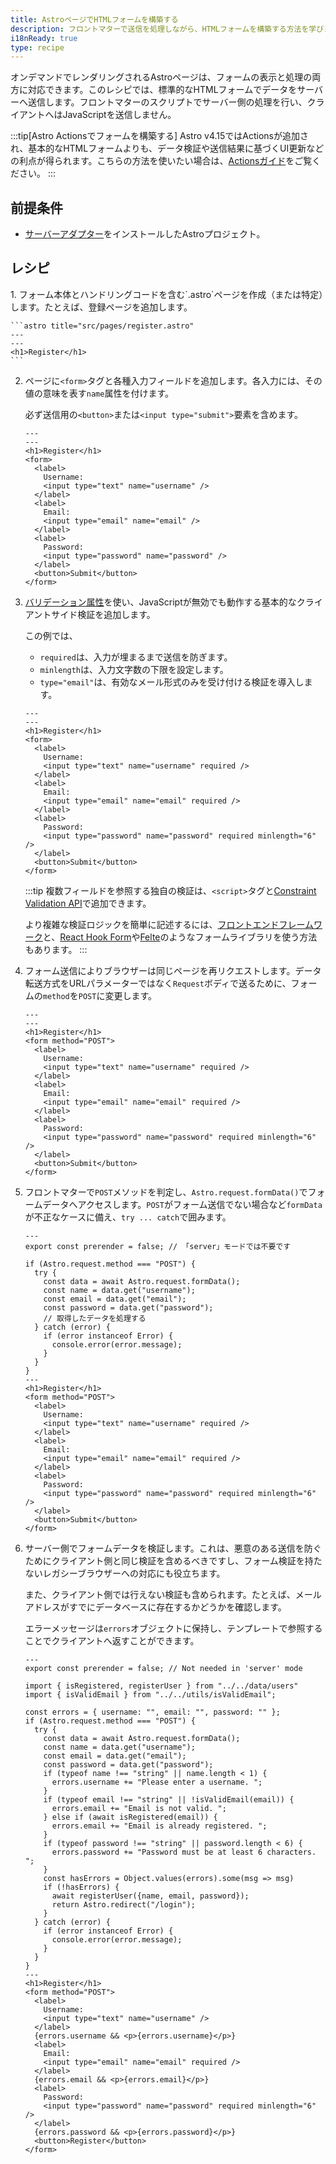 ```yaml
---
title: AstroページでHTMLフォームを構築する
description: フロントマターで送信を処理しながら、HTMLフォームを構築する方法を学びます。
i18nReady: true
type: recipe
---
```


オンデマンドでレンダリングされるAstroページは、フォームの表示と処理の両方に対応できます。このレシピでは、標準的なHTMLフォームでデータをサーバーへ送信します。フロントマターのスクリプトでサーバー側の処理を行い、クライアントへはJavaScriptを送信しません。

:::tip[Astro Actionsでフォームを構築する]
Astro v4.15ではActionsが追加され、基本的なHTMLフォームよりも、データ検証や送信結果に基づくUI更新などの利点が得られます。こちらの方法を使いたい場合は、[Actionsガイド](/ja/guides/actions/)をご覧ください。
:::

## 前提条件
- [サーバーアダプター](/ja/guides/on-demand-rendering/#サーバーアダプター)をインストールしたAstroプロジェクト。

## レシピ

<Steps>
1. フォーム本体とハンドリングコードを含む`.astro`ページを作成（または特定）します。たとえば、登録ページを追加します。

    
    ```astro title="src/pages/register.astro"
    ---
    ---
    <h1>Register</h1>
    ```

2. ページに`<form>`タグと各種入力フィールドを追加します。各入力には、その値の意味を表す`name`属性を付けます。

    
    必ず送信用の`<button>`または`<input type="submit">`要素を含めます。
    
    ```astro title="src/pages/register.astro"
    ---
    ---
    <h1>Register</h1>
    <form>
      <label>
        Username:
        <input type="text" name="username" />
      </label>
      <label>
        Email:
        <input type="email" name="email" />
      </label>
      <label>
        Password:
        <input type="password" name="password" />
      </label>
      <button>Submit</button>
    </form>
    ```

3. [バリデーション属性](https://developer.mozilla.org/en-US/docs/Learn/Forms/Form_validation#using_built-in_form_validation)を使い、JavaScriptが無効でも動作する基本的なクライアントサイド検証を追加します。

    
    この例では、
    - `required`は、入力が埋まるまで送信を防ぎます。
    - `minlength`は、入力文字数の下限を設定します。
    - `type="email"`は、有効なメール形式のみを受け付ける検証を導入します。
    
    ```astro title="src/pages/register.astro"
    ---
    ---
    <h1>Register</h1>
    <form>
      <label>
        Username:
        <input type="text" name="username" required />
      </label>
      <label>
        Email:
        <input type="email" name="email" required />
      </label>
      <label>
        Password:
        <input type="password" name="password" required minlength="6" />
      </label>
      <button>Submit</button>
    </form>
    ```
    
    :::tip
    複数フィールドを参照する独自の検証は、`<script>`タグと[Constraint Validation API](https://developer.mozilla.org/en-US/docs/Web/HTML/Constraint_validation#complex_constraints_using_the_constraint_validation_api)で追加できます。
    
    より複雑な検証ロジックを簡単に記述するには、[フロントエンドフレームワーク](/ja/guides/framework-components/)と、[React Hook Form](https://react-hook-form.com/)や[Felte](https://felte.dev/)のようなフォームライブラリを使う方法もあります。
    :::

4. フォーム送信によりブラウザーは同じページを再リクエストします。データ転送方式をURLパラメーターではなく`Request`ボディで送るために、フォームの`method`を`POST`に変更します。

    
    ```astro title="src/pages/register.astro" 'method="POST"'
    ---
    ---
    <h1>Register</h1>
    <form method="POST">
      <label>
        Username:
        <input type="text" name="username" required />
      </label>
      <label>
        Email:
        <input type="email" name="email" required />
      </label>
      <label>
        Password:
        <input type="password" name="password" required minlength="6" />
      </label>
      <button>Submit</button>
    </form>
    ```

5. フロントマターで`POST`メソッドを判定し、`Astro.request.formData()`でフォームデータへアクセスします。`POST`がフォーム送信でない場合など`formData`が不正なケースに備え、`try ... catch`で囲みます。

    
    ```astro title="src/pages/register.astro" ins={2-16} "Astro.request.formData()"
    ---
    export const prerender = false; // 「server」モードでは不要です
    
    if (Astro.request.method === "POST") {
      try {
        const data = await Astro.request.formData();
        const name = data.get("username");
        const email = data.get("email");
        const password = data.get("password");
        // 取得したデータを処理する
      } catch (error) {
        if (error instanceof Error) {
          console.error(error.message);
        }
      }
    }
    ---
    <h1>Register</h1>
    <form method="POST">
      <label>
        Username:
        <input type="text" name="username" required />
      </label>
      <label>
        Email:
        <input type="email" name="email" required />
      </label>
      <label>
        Password:
        <input type="password" name="password" required minlength="6" />
      </label>
      <button>Submit</button>
    </form>
    ```

6. サーバー側でフォームデータを検証します。これは、悪意のある送信を防ぐためにクライアント側と同じ検証を含めるべきですし、フォーム検証を持たないレガシーブラウザーへの対応にも役立ちます。

    
    また、クライアント側では行えない検証も含められます。たとえば、メールアドレスがすでにデータベースに存在するかどうかを確認します。
    
    エラーメッセージは`errors`オブジェクトに保持し、テンプレートで参照することでクライアントへ返すことができます。
    
    ```astro title="src/pages/register.astro" ins={7, 14-24, 43, 48, 53}
    ---
    export const prerender = false; // Not needed in 'server' mode
    
    import { isRegistered, registerUser } from "../../data/users"
    import { isValidEmail } from "../../utils/isValidEmail";

    const errors = { username: "", email: "", password: "" };
    if (Astro.request.method === "POST") {
      try {
        const data = await Astro.request.formData();
        const name = data.get("username");
        const email = data.get("email");
        const password = data.get("password");
        if (typeof name !== "string" || name.length < 1) {
          errors.username += "Please enter a username. ";
        }
        if (typeof email !== "string" || !isValidEmail(email)) {
          errors.email += "Email is not valid. ";
        } else if (await isRegistered(email)) {
          errors.email += "Email is already registered. ";
        }
        if (typeof password !== "string" || password.length < 6) {
          errors.password += "Password must be at least 6 characters. ";
        }
        const hasErrors = Object.values(errors).some(msg => msg)
        if (!hasErrors) {
          await registerUser({name, email, password});
          return Astro.redirect("/login");
        }
      } catch (error) {
        if (error instanceof Error) {
          console.error(error.message);
        }
      }
    }
    ---
    <h1>Register</h1>
    <form method="POST">
      <label>
        Username:
        <input type="text" name="username" />
      </label>
      {errors.username && <p>{errors.username}</p>}
      <label>
        Email:
        <input type="email" name="email" required />
      </label>
      {errors.email && <p>{errors.email}</p>}
      <label>
        Password:
        <input type="password" name="password" required minlength="6" />
      </label>
      {errors.password && <p>{errors.password}</p>}
      <button>Register</button>
    </form>
    ```
</Steps>
